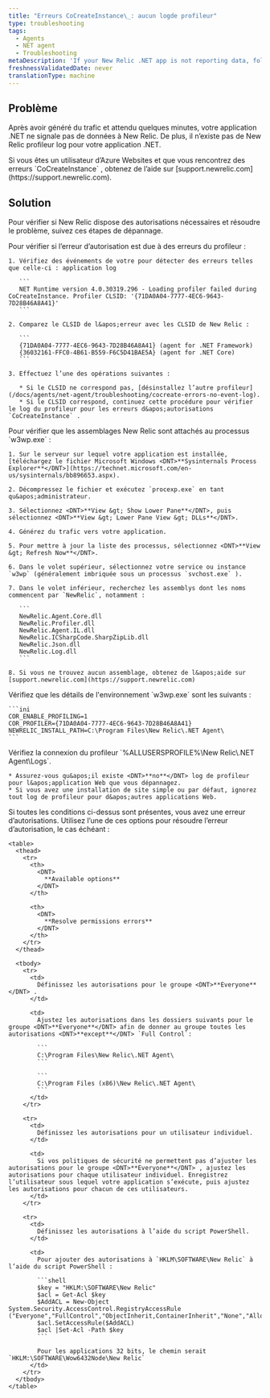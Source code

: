 ```yaml
---
title: "Erreurs CoCreateInstance\_: aucun logde profileur"
type: troubleshooting
tags:
  - Agents
  - NET agent
  - Troubleshooting
metaDescription: 'If your New Relic .NET app is not reporting data, follow these troubleshooting steps to check for CoCreateInstance errors related to permissions.'
freshnessValidatedDate: never
translationType: machine
---
```


## Problème

Après avoir généré du trafic et attendu quelques minutes, votre application .NET ne signale pas de données à New Relic. De plus, il n’existe pas de New Relic profileur log pour votre application .NET.

<Callout variant="important">
  Si vous êtes un utilisateur d’Azure Websites et que vous rencontrez des erreurs `CoCreateInstance` , obtenez de l’aide sur [support.newrelic.com](https://support.newrelic.com).
</Callout>

## Solution

Pour vérifier si New Relic dispose des autorisations nécessaires et résoudre le problème, suivez ces étapes de dépannage.

<CollapserGroup>
  <Collapser id="clsid-errors" title="Vérifiez les erreurs CLSID du profileur.">
    Pour vérifier si l’erreur d’autorisation est due à des erreurs du profileur :

    1. Vérifiez des événements de votre pour détecter des erreurs telles que celle-ci : application log

       ```
       NET Runtime version 4.0.30319.296 - Loading profiler failed during CoCreateInstance. Profiler CLSID: '{71DA0A04-7777-4EC6-9643-7D28B46A8A41}'
       ```

    2. Comparez le CLSID de l&apos;erreur avec les CLSID de New Relic :

       ```
       {71DA0A04-7777-4EC6-9643-7D28B46A8A41} (agent for .NET Framework)
       {36032161-FFC0-4B61-B559-F6C5D41BAE5A} (agent for .NET Core)
       ```

    3. Effectuez l’une des opérations suivantes :

       * Si le CLSID ne correspond pas, [désinstallez l’autre profileur](/docs/agents/net-agent/troubleshooting/cocreate-errors-no-event-log).
       * Si le CLSID correspond, continuez cette procédure pour vérifier le log du profileur pour les erreurs d&apos;autorisations `CoCreateInstance` .
  </Collapser>

  <Collapser id="mscorlib" title="Vérifiez les assemblages New Relic.">
    Pour vérifier que les assemblages New Relic sont attachés au processus `w3wp.exe` :

    1. Sur le serveur sur lequel votre application est installée, [téléchargez le fichier Microsoft Windows <DNT>**Sysinternals Process Explorer**</DNT>](https://technet.microsoft.com/en-us/sysinternals/bb896653.aspx).

    2. Décompressez le fichier et exécutez `procexp.exe` en tant qu&apos;administrateur.

    3. Sélectionnez <DNT>**View &gt; Show Lower Pane**</DNT>, puis sélectionnez <DNT>**View &gt; Lower Pane View &gt; DLLs**</DNT>.

    4. Générez du trafic vers votre application.

    5. Pour mettre à jour la liste des processus, sélectionnez <DNT>**View &gt; Refresh Now**</DNT>.

    6. Dans le volet supérieur, sélectionnez votre service ou instance `w3wp` (généralement imbriquée sous un processus `svchost.exe` ).

    7. Dans le volet inférieur, recherchez les assemblys dont les noms commencent par `NewRelic`, notamment :

       ```
       NewRelic.Agent.Core.dll
       NewRelic.Profiler.dll
       NewRelic.Agent.IL.dll
       NewRelic.ICSharpCode.SharpZipLib.dll
       NewRelic.Json.dll
       NewRelic.Log.dll
       ```

    8. Si vous ne trouvez aucun assemblage, obtenez de l&apos;aide sur [support.newrelic.com](https://support.newrelic.com)
  </Collapser>

  <Collapser id="w3wp" title="Vérifiez les détails de l'environnement w3wp.exe.">
    Vérifiez que les détails de l&apos;environnement `w3wp.exe` sont les suivants :

    ```ini
    COR_ENABLE_PROFILING=1
    COR_PROFILER={71DA0A04-7777-4EC6-9643-7D28B46A8A41}
    NEWRELIC_INSTALL_PATH=C:\Program Files\New Relic\.NET Agent\
    ```
  </Collapser>

  <Collapser id="allusersprofile" title="Vérifiez le log du profileur.">
    Vérifiez la connexion du profileur `%ALLUSERSPROFILE%\New Relic\.NET Agent\Logs`.

    * Assurez-vous qu&apos;il existe <DNT>**no**</DNT> log de profileur pour l&apos;application Web que vous dépannagez.
    * Si vous avez une installation de site simple ou par défaut, ignorez tout log de profileur pour d&apos;autres applications Web.
  </Collapser>

  <Collapser id="everyone-group" title="Résoudre l'erreur d'autorisations.">
    Si toutes les conditions ci-dessus sont présentes, vous avez une erreur d’autorisations. Utilisez l’une de ces options pour résoudre l’erreur d’autorisation, le cas échéant :

    <table>
      <thead>
        <tr>
          <th>
            <DNT>
              **Available options**
            </DNT>
          </th>

          <th>
            <DNT>
              **Resolve permissions errors**
            </DNT>
          </th>
        </tr>
      </thead>

      <tbody>
        <tr>
          <td>
            Définissez les autorisations pour le groupe <DNT>**Everyone**</DNT> .
          </td>

          <td>
            Ajustez les autorisations dans les dossiers suivants pour le groupe <DNT>**Everyone**</DNT> afin de donner au groupe toutes les autorisations <DNT>**except**</DNT> `Full Control`:

            ```
            C:\Program Files\New Relic\.NET Agent\
            ```

            ```
            C:\Program Files (x86)\New Relic\.NET Agent\
            ```
          </td>
        </tr>

        <tr>
          <td>
            Définissez les autorisations pour un utilisateur individuel.
          </td>

          <td>
            Si vos politiques de sécurité ne permettent pas d’ajuster les autorisations pour le groupe <DNT>**Everyone**</DNT> , ajustez les autorisations pour chaque utilisateur individuel. Enregistrez l’utilisateur sous lequel votre application s’exécute, puis ajustez les autorisations pour chacun de ces utilisateurs.
          </td>
        </tr>

        <tr>
          <td>
            Définissez les autorisations à l’aide du script PowerShell.
          </td>

          <td>
            Pour ajouter des autorisations à `HKLM\SOFTWARE\New Relic` à l’aide du script PowerShell :

            ```shell
            $key = "HKLM:\SOFTWARE\New Relic"
            $acl = Get-Acl $key
            $AddACL = New-Object System.Security.AccessControl.RegistryAccessRule ("Everyone","FullControl","ObjectInherit,ContainerInherit","None","Allow")
            $acl.SetAccessRule($AddACL)
            $acl |Set-Acl -Path $key
            ```

            Pour les applications 32 bits, le chemin serait `HKLM:\SOFTWARE\Wow6432Node\New Relic`
          </td>
        </tr>
      </tbody>
    </table>
  </Collapser>
</CollapserGroup>